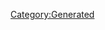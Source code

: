 {{Database/Costume/CostumeInfo
 |ID=125
 |DivaId=7
 |PrismCostumeId=5
 |Enabled=2
 |SkillId=6
 |EODICFLJAKO=False
 |AGBPBDODKBK=1
 |HMCOGDICFNB=1
 |LevelMax=4
 |HGBJODBCJDA=4
 |EGLDFPILJLG=0
 |GLEEPAFMPLO=False
 |IIELLEPEEFH=70
}}
[[Category:Generated]]
